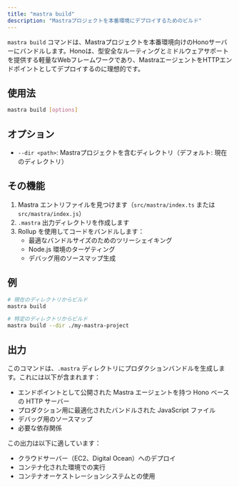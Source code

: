 ```yaml
---
title: "mastra build"
description: "Mastraプロジェクトを本番環境にデプロイするためのビルド"
---
```


`mastra build` コマンドは、Mastraプロジェクトを本番環境向けのHonoサーバーにバンドルします。Honoは、型安全なルーティングとミドルウェアサポートを提供する軽量なWebフレームワークであり、MastraエージェントをHTTPエンドポイントとしてデプロイするのに理想的です。

## 使用法

```bash
mastra build [options]
```

## オプション

- `--dir <path>`: Mastraプロジェクトを含むディレクトリ（デフォルト: 現在のディレクトリ）

## その機能

1. Mastra エントリファイルを見つけます（`src/mastra/index.ts` または `src/mastra/index.js`）
2. `.mastra` 出力ディレクトリを作成します
3. Rollup を使用してコードをバンドルします：
   - 最適なバンドルサイズのためのツリーシェイキング
   - Node.js 環境のターゲティング
   - デバッグ用のソースマップ生成

## 例

```bash
# 現在のディレクトリからビルド
mastra build

# 特定のディレクトリからビルド
mastra build --dir ./my-mastra-project
```

## 出力

このコマンドは、`.mastra` ディレクトリにプロダクションバンドルを生成します。これには以下が含まれます：
- エンドポイントとして公開された Mastra エージェントを持つ Hono ベースの HTTP サーバー
- プロダクション用に最適化されたバンドルされた JavaScript ファイル
- デバッグ用のソースマップ
- 必要な依存関係

この出力は以下に適しています：
- クラウドサーバー（EC2、Digital Ocean）へのデプロイ
- コンテナ化された環境での実行
- コンテナオーケストレーションシステムとの使用
